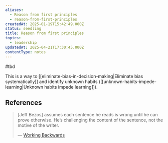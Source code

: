 ```yaml
---
aliases:
  - Reason from first principles
  - reason-from-first-principles
createdAt: 2025-01-19T15:42:49.000Z
status: seedling
title: Reason from first principles
topics:
  - leadership
updatedAt: 2025-04-21T17:30:45.000Z
contentType: notes
---
```

#tbd

This is a way to [[eliminate-bias-in-decision-making|Eliminate bias systematically]] and identify unknown habits ([[unknown-habits-impede-learning|Unknown habits impede learning]]).

## References

> [Jeff Bezos] assumes each sentence he reads is wrong until he can prove otherwise. He’s challenging the content of the sentence, not the motive of the writer.
>
> — [Working Backwards](https://commoncog.com/blog/working-backwards/)
